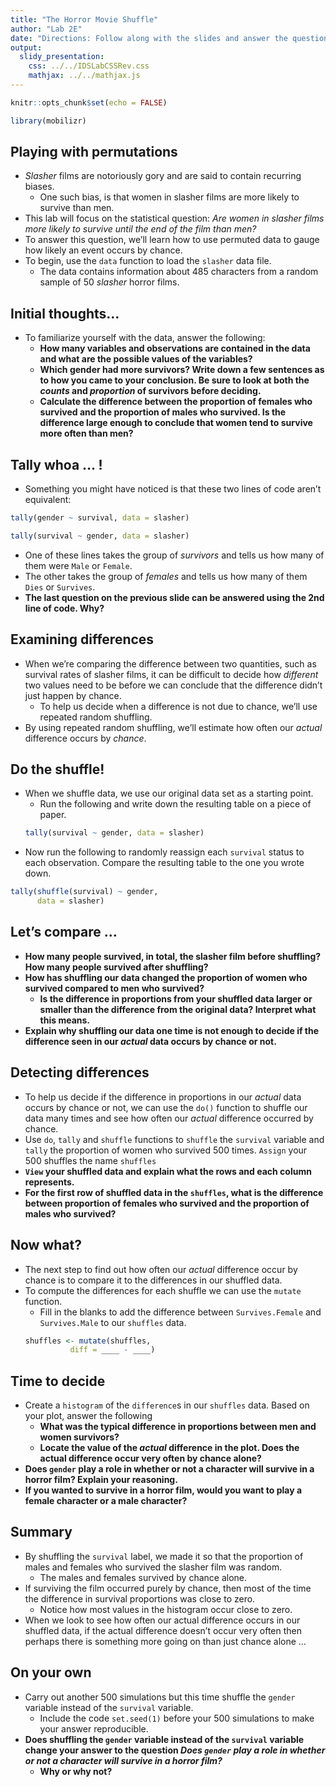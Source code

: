 ```yaml
---
title: "The Horror Movie Shuffle"
author: "Lab 2E"
date: "Directions: Follow along with the slides and answer the questions in **red** font in your journal."
output: 
  slidy_presentation: 
    css: ../../IDSLabCSSRev.css
    mathjax: ../../mathjax.js
---
```


```r
knitr::opts_chunk$set(echo = FALSE)
```

```r
library(mobilizr)
```

## Playing with permutations

- _Slasher_ films are notoriously gory and are said to contain recurring biases.
    - One such bias, is that women in slasher films are more likely to survive than men.
- This lab will focus on the statistical question: _Are women in slasher films more likely to survive until the end of the film than men?_
- To answer this question, we'll learn how to use permuted data to gauge how likely an event occurs by chance.
- To begin, use the `data` function to load the `slasher` data file.
    - The data contains information about 485 characters from a random sample of 50 _slasher_ horror films.


## Initial thoughts...

- To familiarize yourself with the data, answer the following:
    - **How many variables and observations are contained in the data and what are the possible values of the variables?**
    - **Which gender had more survivors? Write down a few sentences as to how you came to your conclusion. Be sure to look at both the _counts_ and _proportion_ of survivors before deciding.**
    - **Calculate the difference between the proportion of females who survived and the proportion of males who survived. Is the difference large enough to conclude that women tend to survive more often than men?**


## Tally whoa ... !

- Something you might have noticed is that these two lines of code aren't equivalent:
```r
tally(gender ~ survival, data = slasher)
```
```r
tally(survival ~ gender, data = slasher)
```

- One of these lines takes the group of _survivors_ and tells us how many of them were `Male` or `Female`.
- The other takes the group of _females_ and tells us how many of them `Dies` or `Survives`.
- **The last question on the previous slide can be answered using the 2nd line of code. Why?**


## Examining differences

- When we're comparing the difference between two quantities, such as survival rates of slasher films, it can be difficult to decide how _different_ two values need to be before we can conclude that the difference didn't just happen by chance.
    - To help us decide when a difference is not due to chance, we'll use repeated random shuffling.
- By using repeated random shuffling, we'll estimate how often our _actual_ difference occurs by _chance_.


## Do the shuffle!

- When we shuffle data, we use our original data set as a starting point.
    - Run the following and write down the resulting table on a piece of paper.
```r
tally(survival ~ gender, data = slasher)
```
- Now run the following to randomly reassign each `survival` status to each observation. Compare the resulting table to the one you wrote down.
```r
tally(shuffle(survival) ~ gender, 
      data = slasher)
```

## Let's compare ...

- **How many people survived, in total, the slasher film before shuffling? How many people survived after shuffling?**
- **How has shuffling our data changed the proportion of women who survived compared to men who survived?**
    - **Is the difference in proportions from your shuffled data larger or smaller than the difference from the original data? Interpret what this means.**
- **Explain why shuffling our data one time is not enough to decide if the difference seen in our _actual_ data occurs by chance or not.**


## Detecting differences

- To help us decide if the difference in proportions in our _actual_ data occurs by chance or not, we can use the `do()` function to shuffle our data many times and see how often our _actual_ difference occurred by chance.
- Use `do`, `tally` and `shuffle` functions to `shuffle` the `survival` variable and `tally` the proportion of women who survived 500 times. `Assign` your 500 shuffles the name `shuffles`
- **`View` your shuffled data and explain what the rows and each column represents.**
- **For the first row of shuffled data in the `shuffles`, what is the difference between proportion of females who survived and the proportion of males who survived?**


## Now what?

- The next step to find out how often our _actual_ difference occur by chance is to compare it to the differences in our shuffled data.
- To compute the differences for each shuffle we can use the `mutate` function.
    - Fill in the blanks to add the difference between `Survives.Female` and `Survives.Male` to our `shuffles` data.
```r
shuffles <- mutate(shuffles, 
            diff = ____ - ____)
```


## Time to decide

- Create a `histogram` of the `difference`s in our `shuffles` data. Based on your plot, answer the following
    - **What was the typical difference in proportions between men and women survivors?**
    - **Locate the value of the _actual_ difference in the plot. Does the actual difference occur very often by chance alone?**
- **Does `gender` play a role in whether or not a character will survive in a horror film? Explain your reasoning.**
- **If you wanted to survive in a horror film, would you want to play a female character or a male character?**


## Summary

- By shuffling the `survival` label, we made it so that the proportion of males and females who survived the slasher film was random.
    - The males and females survived by chance alone.
- If surviving the film occurred purely by chance, then most of the time the difference in survival proportions was close to zero.
    - Notice how most values in the histogram occur close to zero.
- When we look to see how often our actual difference occurs in our shuffled data, if the actual difference doesn't occur very often then perhaps there is something more going on than just chance alone ...


## On your own

- Carry out another 500 simulations but this time shuffle the `gender` variable instead of the `survival` variable. 
    - Include the code `set.seed(1)` before your 500 simulations to make your answer reproducible.
- **Does shuffling the `gender` variable instead of the `survival` variable change your answer to the question _Does `gender` play a role in whether or not a character will survive in a horror film?_**
    - **Why or why not?**